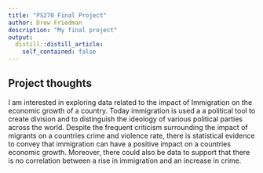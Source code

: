 ```yaml
---
title: "PS270 Final Project"
author: Drew Friedman
description: "My final project"
output:
  distill::distill_article:
    self_contained: false
---
```




## Project thoughts

I am interested in exploring data related to the impact of Immigration on the economic growth of a country. Today immigration is used a a political tool to create division and to distinguish the ideology of various political parties across the world. Despite the frequent criticism surrounding the impact of migrants on a countries crime and violence rate, there is statistical evidence to convey that immigration can have a positive impact on a countries economic growth. Moreover, there could also be data to support that there is no correlation between a rise in immigration and an increase in crime. 
